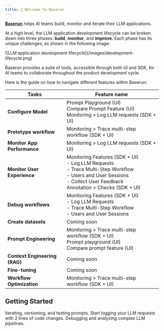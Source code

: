 ```yaml
---
title: 👋 Welcome to Baserun
---
```


**[Baserun](https://baserun.ai)** helps AI teams build, monitor and iterate their LLM applications.

At a high level, the LLM application development lifecycle can be broken down into three phases: **build**, **monitor**, and **improve**. Each phase has its unique challenges, as shown in the following image:

<Frame>
  ![LLM application development lifecycle](/images/development-lifecycle.png)
</Frame>

Baserun provides a suite of tools, accessible through both UI and SDK, for AI teams
to collaborate throughout the product development cycle.

Here is the guide on how to navigate different features within Baserun:

| Tasks                         | Feature name                                                                                                                                                                                 |
| ----------------------------- | -------------------------------------------------------------------------------------------------------------------------------------------------------------------------------------------- |
| **Configure Model**           | Prompt Playground (UI) <br/> Compare Prompt Feature (UI)<br/> Monitoring > Log LLM requests (SDK + UI)                                                                                       |
| **Prototype workflow**        | Monitoring > Trace multi-step workflow (SDK + UI)                                                                                                                                            |
| **Monitor App Performance**   | Monitoring > Log LLM requests (SDK + UI)                                                                                                                                                     |
| **Monitor User Experience**   | Monitoring Features (SDK + UI) <br/> - Log LLM Requests <br/> - Trace Multi-Step Workflow <br/> - Users and User Sessions <br/> - Collect User Feedback <br/> Annotation > Checks (SDK + UI) |
| **Debug workflows**           | Monitoring Features (SDK + UI) <br/> - Log LLM Requests <br/> - Trace Multi-Step Workflow <br/> - Users and User Sessions <br/>                                                              |
| **Create datasets**           | Coming soon                                                                                                                                                                                  |
| **Prompt Engineering**        | Monitoring > Trace multi-step workflow (SDK + UI) <br/> Prompt playground (UI) <br/> Compare prompt feature (UI) <br/>                                                                       |
| **Context Engineering (RAG)** | Coming soon                                                                                                                                                                                  |
| **Fine-tuning**               | Coming soon                                                                                                                                                                                  |
| **Workflow Optimization**     | Monitoring > Trace multi-step workflow (SDK + UI)                                                                                                                                            |

## Getting Started

<CardGroup cols={2}>
  <Card title="Prompt playground overview" icon="book" href="/prompt-playground/overview">
    Iterating, versioning, and testing prompts.
  </Card>
  <Card title="Logging LLM requests" icon="rocket" href="/getstartedwithSDK/logging-LLM-requests">
    Start logging your LLM requests with 2 lines of code changes.
  </Card>
   <Card title="Tracing End-to-end LLM Pipelines" icon="rocket" href="/getstartedwithSDK/tracing-workflows">
  Debugging and analyzing complex LLM pipelines.
  </Card>

</CardGroup>
